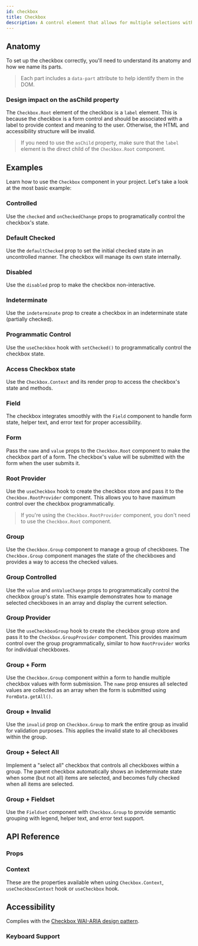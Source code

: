 ```yaml
---
id: checkbox
title: Checkbox
description: A control element that allows for multiple selections within a set.
---
```


<ComponentPreview id="Checkbox" />

## Anatomy

To set up the checkbox correctly, you'll need to understand its anatomy and how we name its parts.

> Each part includes a `data-part` attribute to help identify them in the DOM.

<Anatomy id="checkbox" />

### Design impact on the asChild property

The `Checkbox.Root` element of the checkbox is a `label` element. This is because the checkbox is a form control and
should be associated with a label to provide context and meaning to the user. Otherwise, the HTML and accessibility
structure will be invalid.

> If you need to use the `asChild` property, make sure that the `label` element is the direct child of the
> `Checkbox.Root` component.

## Examples

Learn how to use the `Checkbox` component in your project. Let's take a look at the most basic example:

<Example id="basic" />

### Controlled

Use the `checked` and `onCheckedChange` props to programatically control the checkbox's state.

<Example id="controlled" />

### Default Checked

Use the `defaultChecked` prop to set the initial checked state in an uncontrolled manner. The checkbox will manage its
own state internally.

<Example id="default-checked" />

### Disabled

Use the `disabled` prop to make the checkbox non-interactive.

<Example id="disabled" />

### Indeterminate

Use the `indeterminate` prop to create a checkbox in an indeterminate state (partially checked).

<Example id="indeterminate" />

### Programmatic Control

Use the `useCheckbox` hook with `setChecked()` to programmatically control the checkbox state.

<Example id="programmatic-control" />

### Access Checkbox state

Use the `Checkbox.Context` and its render prop to access the checkbox's state and methods.

<Example id="render-prop" />

### Field

The checkbox integrates smoothly with the `Field` component to handle form state, helper text, and error text for proper
accessibility.

<Example id="with-field" />

### Form

Pass the `name` and `value` props to the `Checkbox.Root` component to make the checkbox part of a form. The checkbox's
value will be submitted with the form when the user submits it.

<Example id="with-form" />

### Root Provider

Use the `useCheckbox` hook to create the checkbox store and pass it to the `Checkbox.RootProvider` component. This
allows you to have maximum control over the checkbox programmatically.

<Example id="root-provider" />

> If you're using the `Checkbox.RootProvider` component, you don't need to use the `Checkbox.Root` component.

### Group

Use the `Checkbox.Group` component to manage a group of checkboxes. The `Checkbox.Group` component manages the state of
the checkboxes and provides a way to access the checked values.

<Example id="group" />

### Group Controlled

Use the `value` and `onValueChange` props to programmatically control the checkbox group's state. This example
demonstrates how to manage selected checkboxes in an array and display the current selection.

<Example id="group-controlled" />

### Group Provider

Use the `useCheckboxGroup` hook to create the checkbox group store and pass it to the `Checkbox.GroupProvider`
component. This provides maximum control over the group programmatically, similar to how `RootProvider` works for
individual checkboxes.

<Example id="group-provider" />

### Group + Form

Use the `Checkbox.Group` component within a form to handle multiple checkbox values with form submission. The `name`
prop ensures all selected values are collected as an array when the form is submitted using `FormData.getAll()`.

<Example id="group-with-form" />

### Group + Invalid

Use the `invalid` prop on `Checkbox.Group` to mark the entire group as invalid for validation purposes. This applies the
invalid state to all checkboxes within the group.

<Example id="group-with-invalid" />

### Group + Select All

Implement a "select all" checkbox that controls all checkboxes within a group. The parent checkbox automatically shows
an indeterminate state when some (but not all) items are selected, and becomes fully checked when all items are
selected.

<Example id="group-with-select-all" />

### Group + Fieldset

Use the `Fieldset` component with `Checkbox.Group` to provide semantic grouping with legend, helper text, and error text
support.

<Example id="group-with-fieldset" />

## API Reference

### Props

<ComponentTypes id="checkbox" />

### Context

These are the properties available when using `Checkbox.Context`, `useCheckboxContext` hook or `useCheckbox` hook.

<ContextType id="checkbox" />

## Accessibility

Complies with the [Checkbox WAI-ARIA design pattern](https://www.w3.org/WAI/ARIA/apg/patterns/checkbox/).

### Keyboard Support

<KeyBindingsTable id="checkbox" />
